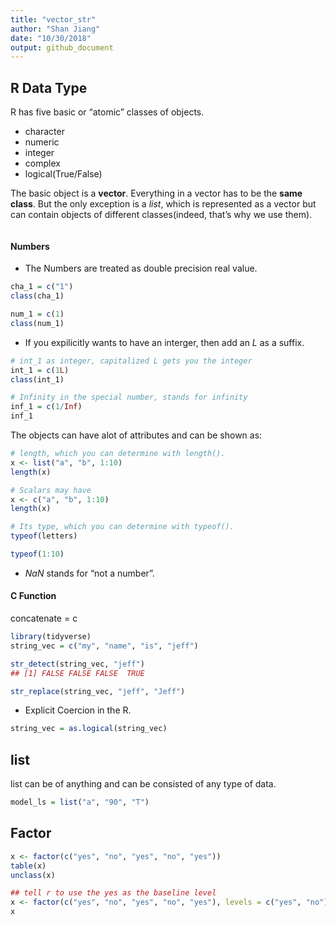 ```yaml
---
title: "vector_str"
author: "Shan Jiang"
date: "10/30/2018"
output: github_document
---
```

## R Data Type

R has five basic or "atomic" classes of objects.

* character
* numeric
* integer
* complex
* logical(True/False)

\newline
The basic object is a **vector**. 
Everything in a vector has to be the **same class**. 
But the only exception is a *list*, which is represented as a vector but can contain objects of different classes(indeed, that's why we use them).
```r

```
#### Numbers
* The Numbers are treated as double precision real value.  

```r
cha_1 = c("1")
class(cha_1)

num_1 = c(1)
class(num_1)
```

* If you expilicitly wants to have an interger, then add an *L* as a suffix.
```r
# int_1 as integer, capitalized L gets you the integer 
int_1 = c(1L)
class(int_1)

# Infinity in the special number, stands for infinity
inf_1 = c(1/Inf)
inf_1 
```
The objects can have alot of attributes and can be shown as:
```r
# length, which you can determine with length().
x <- list("a", "b", 1:10)
length(x)

# Scalars may have 
x <- c("a", "b", 1:10)
length(x)
```

```r
# Its type, which you can determine with typeof().
typeof(letters)

typeof(1:10)
```



* *NaN* stands for "not a number".


#### C Function

concatenate = c  
```r
library(tidyverse)
string_vec = c("my", "name", "is", "jeff")

str_detect(string_vec, "jeff")
## [1] FALSE FALSE FALSE  TRUE

str_replace(string_vec, "jeff", "Jeff")

```

* Explicit Coercion in the R.
```r
string_vec = as.logical(string_vec)
```

## list 
list can be of anything and can be consisted of any type of data.
```r
model_ls = list("a", "90", "T")
```

## Factor 
```r
x <- factor(c("yes", "no", "yes", "no", "yes"))
table(x)
unclass(x)

## tell r to use the yes as the baseline level
x <- factor(c("yes", "no", "yes", "no", "yes"), levels = c("yes", "no"))
x
```

